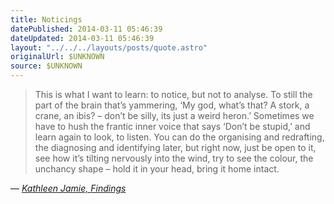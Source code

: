 ```yaml
---
title: Noticings
datePublished: 2014-03-11 05:46:39
dateUpdated: 2014-03-11 05:46:39
layout: "../../../layouts/posts/quote.astro"
originalUrl: $UNKNOWN
source: $UNKNOWN
---
```


> This is what I want to learn: to notice, but not to analyse. To still the part of the brain that’s yammering, ‘My god, what’s that? A stork, a crane, an ibis? – don’t be silly, its just a weird heron.’ Sometimes we have to hush the frantic inner voice that says ‘Don’t be stupid,’ and learn again to look, to listen. You can do the organising and redrafting, the diagnosing and identifying later, but right now, just be open to it, see how it’s tilting nervously into the wind, try to see the colour, the unchancy shape – hold it in your head, bring it home intact.

— <cite>[Kathleen Jamie, _Findings_](https://www.goodreads.com/book/show/895779.Findings)</cite>
